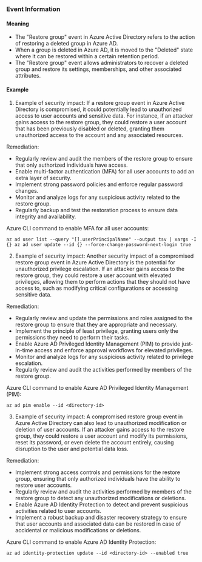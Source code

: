 
### Event Information

#### Meaning

- The "Restore group" event in Azure Active Directory refers to the action of restoring a deleted group in Azure AD.
- When a group is deleted in Azure AD, it is moved to the "Deleted" state where it can be restored within a certain retention period.
- The "Restore group" event allows administrators to recover a deleted group and restore its settings, memberships, and other associated attributes.

#### Example

1. Example of security impact: If a restore group event in Azure Active Directory is compromised, it could potentially lead to unauthorized access to user accounts and sensitive data. For instance, if an attacker gains access to the restore group, they could restore a user account that has been previously disabled or deleted, granting them unauthorized access to the account and any associated resources.

Remediation:
- Regularly review and audit the members of the restore group to ensure that only authorized individuals have access.
- Enable multi-factor authentication (MFA) for all user accounts to add an extra layer of security.
- Implement strong password policies and enforce regular password changes.
- Monitor and analyze logs for any suspicious activity related to the restore group.
- Regularly backup and test the restoration process to ensure data integrity and availability.

Azure CLI command to enable MFA for all user accounts:
```
az ad user list --query "[].userPrincipalName" --output tsv | xargs -I {} az ad user update --id {} --force-change-password-next-login true
```

2. Example of security impact: Another security impact of a compromised restore group event in Azure Active Directory is the potential for unauthorized privilege escalation. If an attacker gains access to the restore group, they could restore a user account with elevated privileges, allowing them to perform actions that they should not have access to, such as modifying critical configurations or accessing sensitive data.

Remediation:
- Regularly review and update the permissions and roles assigned to the restore group to ensure that they are appropriate and necessary.
- Implement the principle of least privilege, granting users only the permissions they need to perform their tasks.
- Enable Azure AD Privileged Identity Management (PIM) to provide just-in-time access and enforce approval workflows for elevated privileges.
- Monitor and analyze logs for any suspicious activity related to privilege escalation.
- Regularly review and audit the activities performed by members of the restore group.

Azure CLI command to enable Azure AD Privileged Identity Management (PIM):
```
az ad pim enable --id <directory-id>
```

3. Example of security impact: A compromised restore group event in Azure Active Directory can also lead to unauthorized modification or deletion of user accounts. If an attacker gains access to the restore group, they could restore a user account and modify its permissions, reset its password, or even delete the account entirely, causing disruption to the user and potential data loss.

Remediation:
- Implement strong access controls and permissions for the restore group, ensuring that only authorized individuals have the ability to restore user accounts.
- Regularly review and audit the activities performed by members of the restore group to detect any unauthorized modifications or deletions.
- Enable Azure AD Identity Protection to detect and prevent suspicious activities related to user accounts.
- Implement a robust backup and disaster recovery strategy to ensure that user accounts and associated data can be restored in case of accidental or malicious modifications or deletions.

Azure CLI command to enable Azure AD Identity Protection:
```
az ad identity-protection update --id <directory-id> --enabled true
```

